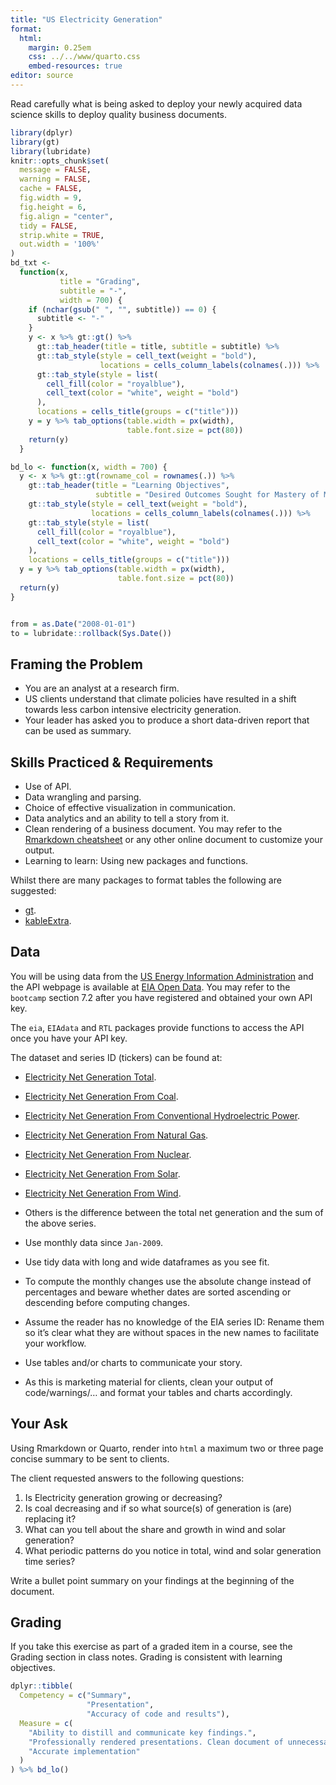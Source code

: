 ```yaml
---
title: "US Electricity Generation"
format: 
  html:
    margin: 0.25em
    css: ../../www/quarto.css
    embed-resources: true
editor: source
---
```


Read carefully what is being asked to deploy your newly acquired data science skills to deploy quality business documents. 


```r
library(dplyr)
library(gt)
library(lubridate)
knitr::opts_chunk$set(
  message = FALSE,
  warning = FALSE,
  cache = FALSE,
  fig.width = 9,
  fig.height = 6,
  fig.align = "center",
  tidy = FALSE,
  strip.white = TRUE,
  out.width = '100%'
)
bd_txt <-
  function(x,
           title = "Grading",
           subtitle = "-",
           width = 700) {
    if (nchar(gsub(" ", "", subtitle)) == 0) {
      subtitle <- "-"
    }
    y <- x %>% gt::gt() %>%
      gt::tab_header(title = title, subtitle = subtitle) %>%
      gt::tab_style(style = cell_text(weight = "bold"),
                    locations = cells_column_labels(colnames(.))) %>%
      gt::tab_style(style = list(
        cell_fill(color = "royalblue"),
        cell_text(color = "white", weight = "bold")
      ),
      locations = cells_title(groups = c("title")))
    y = y %>% tab_options(table.width = px(width),
                          table.font.size = pct(80))
    return(y)
  }

bd_lo <- function(x, width = 700) {
  y <- x %>% gt::gt(rowname_col = rownames(.)) %>%
    gt::tab_header(title = "Learning Objectives",
                   subtitle = "Desired Outcomes Sought for Mastery of Material") %>%
    gt::tab_style(style = cell_text(weight = "bold"),
                  locations = cells_column_labels(colnames(.))) %>%
    gt::tab_style(style = list(
      cell_fill(color = "royalblue"),
      cell_text(color = "white", weight = "bold")
    ),
    locations = cells_title(groups = c("title")))
  y = y %>% tab_options(table.width = px(width),
                        table.font.size = pct(80))
  return(y)
}


from = as.Date("2008-01-01")
to = lubridate::rollback(Sys.Date())
```

::: {.panel-tabset}

## Framing the Problem

+ You are an analyst at a research firm.
+ US clients understand that climate policies have resulted in a shift towards less carbon intensive electricity generation.
+ Your leader has asked you to produce a short data-driven report that can be used as summary.

## Skills Practiced & Requirements

+ Use of API.
+ Data wrangling and parsing.
+ Choice of effective visualization in communication.
+ Data analytics and an ability to tell a story from it.
+ Clean rendering of a business document. You may refer to the [Rmarkdown cheatsheet](https://www.rstudio.com/resources/cheatsheets/) or any other online document to customize your output.
+ Learning to learn: Using new packages and functions.  

Whilst there are many packages to format tables the following are suggested:

+ [gt](https://gt.rstudio.com/).
+ [kableExtra](https://cran.r-project.org/web/packages/kableExtra/vignettes/awesome_table_in_html.html).

## Data

You will be using data from the [US Energy Information Administration](https://www.eia.gov/) and the API webpage is available at [EIA Open Data](https://www.eia.gov/opendata/). You may refer to the `bootcamp` section 7.2 after you have registered and obtained your own API key.

The `eia`, `EIAdata` and `RTL` packages provide functions to access the API once you have your API key.

The dataset and series ID (tickers) can be found at:

+ [Electricity Net Generation Total](https://www.eia.gov/opendata/qb.php?category=711280&sdid=TOTAL.ELETPUS.M).
+ [Electricity Net Generation From Coal](https://www.eia.gov/opendata/qb.php?category=711280&sdid=TOTAL.CLETPUS.M).
+ [Electricity Net Generation From Conventional Hydroelectric Power](https://www.eia.gov/opendata/qb.php?category=711280&sdid=TOTAL.HVETPUS.M).
+ [Electricity Net Generation From Natural Gas](https://www.eia.gov/opendata/qb.php?category=711280&sdid=TOTAL.NGETPUS.M).
+ [Electricity Net Generation From Nuclear](https://www.eia.gov/opendata/qb.php?category=711280&sdid=TOTAL.NUETPUS.M).
+ [Electricity Net Generation From Solar](https://www.eia.gov/opendata/qb.php?category=711280&sdid=TOTAL.SOETPUS.M).
+ [Electricity Net Generation From Wind](https://www.eia.gov/opendata/qb.php?category=711280&sdid=TOTAL.WYETPUS.M).
+ Others is the difference between the total net generation and the sum of the above series. 

+ Use monthly data since `Jan-2009`.
+ Use tidy data with long and wide dataframes as you see fit. 
+ To compute the monthly changes use the absolute change instead of percentages and beware whether dates are sorted ascending or descending before computing changes.
+ Assume the reader has no knowledge of the EIA series ID: Rename them so it's clear what they are without spaces in the new names to facilitate your workflow.
+ Use tables and/or charts to communicate your story. 
+ As this is marketing material for clients, clean your output of code/warnings/... and format your tables and charts accordingly.

## Your Ask

Using Rmarkdown or Quarto, render into `html` a maximum two or three page concise summary to be sent to clients. 

The client requested answers to the following questions:

1. Is Electricity generation growing or decreasing? 
2. Is coal decreasing and if so what source(s) of generation is (are) replacing it?
3. What can you tell about the share and growth in wind and solar generation?
4. What periodic patterns do you notice in total, wind and solar generation time series?  

Write a bullet point summary on your findings at the beginning of the document.

## Grading

If you take this exercise as part of a graded item in a course, see the Grading section in class notes. Grading is consistent with learning objectives.

```r
dplyr::tibble(
  Competency = c("Summary",
                 "Presentation",
                 "Accuracy of code and results"),
  Measure = c(
    "Ability to distill and communicate key findings.",
    "Professionally rendered presentations. Clean document of unnecessary clutter not relevant to the story. Clients are interested in the story, not the steps you have taken in coding it. Format properly your charts and tables.",
    "Accurate implementation"
  )
) %>% bd_lo()
```

:::
